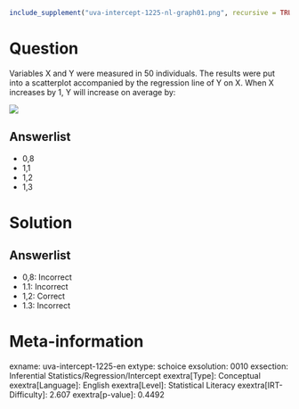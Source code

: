 ```r
include_supplement("uva-intercept-1225-nl-graph01.png", recursive = TRUE)
```

Question
========

Variables X and Y were measured in 50 individuals. The results were put into a scatterplot accompanied by the regression line of Y on X.\ When X increases by 1, Y will increase on average by:

![](uva-intercept-1225-nl-graph01.png)

Answerlist
----------

* 0,8
* 1,1
* 1,2
* 1,3

Solution
========

Answerlist
----------

* 0,8: Incorrect
* 1.1: Incorrect
* 1,2: Correct
* 1.3: Incorrect

Meta-information
================
exname: uva-intercept-1225-en
extype: schoice
exsolution: 0010
exsection: Inferential Statistics/Regression/Intercept
exextra[Type]: Conceptual
exextra[Language]: English
exextra[Level]: Statistical Literacy
exextra[IRT-Difficulty]: 2.607
exextra[p-value]: 0.4492
